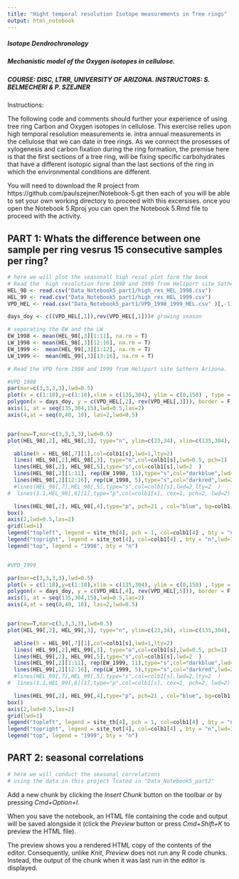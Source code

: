 ```yaml
---
title: "Hight temporal resolution Isotope measurements in Tree rings"
output: html_notebook
---
```

#####  Isotope Dendrochronology
#####  Mechanistic model of the Oxygen isotopes in cellulose.
#####  COURSE: DISC, LTRR, UNIVERSITY OF ARIZONA. INSTRUCTORS: S. BELMECHERI & P. SZEJNER


Instructions:

The following code and comments should further your experience of using tree ring Carbon and Oxygen isotopes in cellulose. This exercise relies upon high temporal resolution measurements ie. intra annual measurements in the cellulose that we can date in tree rings. As we connect the prosesses of xylogenesis and carbon fixation during the ring formation, the premise here is that the first sections of a tree ring, will be fixing specific carbohydrates that have a different isotopic signal than the last sections of the ring in which the environmental conditions are different.

You will need to download the R project from https://github.com/paulszejner/Notebook-5.git 
then each of you will be able to set your own working directory to proceed with this excersises. once you open the Notebook 5.Rproj  you can open  the Notebook 5.Rmd file to proceed with the activity.



## PART 1: Whats the difference between one sample per ring vesrus 15 consecutive samples per ring?

```r
# here we will plot the seasonall high resol plot form the book
# Read the  high resolution form 1998 and 1999 from Heliport site Sothern Arizona.
HEL_98 <- read.csv("Data_Notebook5_part1/high_res_HEL_1998.csv") 
HEL_99 <- read.csv("Data_Notebook5_part1/high_res_HEL_1999.csv")
VPD_HEL <- read.csv("Data_Notebook5_part1/VPD_1998_1999_HEL.csv" )[,-1]

days_doy <- c((VPD_HEL[,1]),rev(VPD_HEL[,1]))# growing season 

# separating the EW and the LW
EW_1998 <- mean(HEL_98[,3][1:11], na.rm = T)
LW_1998 <- mean(HEL_98[,3][12:16], na.rm = T)
EW_1999 <-  mean(HEL_99[,3][1:12], na.rm = T)
LW_1999 <-  mean(HEL_99[,3][13:16], na.rm = T)

# Read the VPD form 1998 and 1999 from Heliport site Sothern Arizona.
```


```r
#VPD_1998
par(mar=c(3,3,3,3),lwd=0.5)
plot(x = c(1:10),y=c(1:10),xlim = c(135,304), ylim = c(0,150) , type = "n", axes = F, xlab = "", ylab = "")
polygon(x = days_doy, y = c(VPD_HEL[,2], rev(VPD_HEL[,3])), border = F, col = rgb(0.2,0.3,0.4,0.6))
axis(1, at = seq(135,304,15),lwd=0.5,las=2)
axis(4,at = seq(0,40, 10), las=2,lwd=0.5)


par(new=T,mar=c(3,3,3,3),lwd=0.5)
plot(HEL_98[,2], HEL_98[,3], type="n", ylim=c(23,34), xlim=c(135,304), axes=F)

  abline(h = HEL_98[,7][1],col=colb1[s],lwd=1,lty=2)
  lines( HEL_98[,2],HEL_98[,3], type="o",col=colb1[s],lwd=0.5, pch=1)
  lines(HEL_98[,2], HEL_98[,5],type="s",col=colb1[s],lwd=2  )
  lines(HEL_98[,2][1:11], rep(EW_1998, 11),type="s",col="darkblue",lwd=2  )#EW
  lines(HEL_98[,2][12:16], rep(LW_1998, 5),type="s",col="darkred",lwd=2  )#LW
  #lines(HEL_98[,7],HEL_98[,5],type="s",col=colb1[s],lwd=2,lty=2  )
#  lines(1.1,HEL_98[,6][1],type="p",col=colb1[s], cex=1, pch=2, lwd=2)

  lines(HEL_98[,2], HEL_98[,4],type="p", pch=21 , col="blue", bg=colb1[s])
box()
axis(2,lwd=0.5,las=2)
grid(lwd=1)
legend("topleft", legend = site_th[4], pch = 1, col=colb1[4] , bty = "n")
legend("topright", legend = site_tot[4], col=colb1[4] , bty = "n",lwd=1,lty=2)
legend("top", legend = "1998", bty = "n")



```


```r

#VPD_1999

par(mar=c(3,3,3,3),lwd=0.5)
plot(x = c(1:10),y=c(1:10),xlim = c(135,304), ylim = c(0,150) , type = "n", axes = F, xlab = "", ylab = "")
polygon(x = days_doy, y = c(VPD_HEL[,4], rev(VPD_HEL[,5])), border = F, col = rgb(0.2,0.3,0.4,0.6))
axis(1, at = seq(135,304,15),lwd=0.5,las=2)
axis(4,at = seq(0,40, 10), las=2,lwd=0.5)


par(new=T,mar=c(3,3,3,3),lwd=0.5)
plot(HEL_99[,2], HEL_99[,3], type="n", ylim=c(23,34), xlim=c(135,304), axes=F)

  abline(h = HEL_99[,7][1],col=colb1[s],lwd=1,lty=2)
  lines( HEL_99[,2],HEL_99[,3], type="o",col=colb1[s],lwd=0.5, pch=1)
  lines(HEL_99[,2], HEL_99[,5],type="s",col=colb1[s],lwd=2  )
  lines(HEL_99[,2][1:11], rep(EW_1999, 11),type="s",col="darkblue",lwd=2  )#EW
  lines(HEL_99[,2][12:16], rep(LW_1999, 5),type="s",col="darkred",lwd=2  )#LW
  #lines(HEL_99[,7],HEL_99[,5],type="s",col=colb1[s],lwd=2,lty=2  )
#  lines(1.1,HEL_99[,6][1],type="p",col=colb1[s], cex=1, pch=2, lwd=2)

  lines(HEL_99[,2], HEL_99[,4],type="p", pch=21 , col="blue", bg=colb1[s])
box()
axis(2,lwd=0.5,las=2)
grid(lwd=1)
legend("topleft", legend = site_th[4], pch = 1, col=colb1[4] , bty = "n")
legend("topright", legend = site_tot[4], col=colb1[4] , bty = "n",lwd=1,lty=2)
legend("top", legend = "1999", bty = "n")


```


## PART 2: seasonal correlations
```r
# here we will conduct the seasonal correlations
# using the data in this project lcated in "Data_Notebook5_part2"


```



Add a new chunk by clicking the *Insert Chunk* button on the toolbar or by pressing *Cmd+Option+I*.

When you save the notebook, an HTML file containing the code and output will be saved alongside it (click the *Preview* button or press *Cmd+Shift+K* to preview the HTML file). 

The preview shows you a rendered HTML copy of the contents of the editor. Consequently, unlike *Knit*, *Preview* does not run any R code chunks. Instead, the output of the chunk when it was last run in the editor is displayed.
